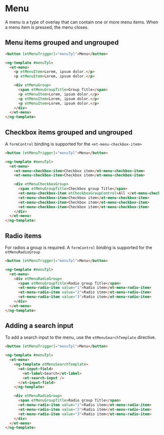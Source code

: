 # Menu

A menu is a type of overlay that can contain one or more menu items. When a menu item is pressed, the menu closes.

## Menu items grouped and ungrouped

```html
<button [etMenuTrigger]="menuTpl">Menu</button>

<ng-template #menuTpl>
  <et-menu>
    <p etMenuItem>Lorem, ipsum dolor.</p>
    <p etMenuItem>Lorem, ipsum dolor.</p>

    <div etMenuGroup>
      <span etMenuGroupTitle>Group Title</span>
      <p etMenuItem>Lorem, ipsum dolor.</p>
      <p etMenuItem>Lorem, ipsum dolor.</p>
      <p etMenuItem>Lorem, ipsum dolor.</p>
    </div>
  </et-menu>
</ng-template>
```

## Checkbox items grouped and ungrouped

A `formControl` binding is supported for the `<et-menu-checkbox-item>`

```html
<button [etMenuTrigger]="menuTpl">Menu</button>

<ng-template #menuTpl>
  <et-menu>
    <et-menu-checkbox-item>Checkbox item</et-menu-checkbox-item>
    <et-menu-checkbox-item>Checkbox item</et-menu-checkbox-item>

    <div etMenuCheckboxGroup>
      <span etMenuGroupTitle>Checkbox group Title</span>
      <et-menu-checkbox-item etCheckboxGroupControl>All </et-menu-checkbox-item>
      <et-menu-checkbox-item>Checkbox item</et-menu-checkbox-item>
      <et-menu-checkbox-item>Checkbox item</et-menu-checkbox-item>
      <et-menu-checkbox-item>Checkbox item</et-menu-checkbox-item>
    </div>
  </et-menu>
</ng-template>
```

## Radio items

For radios a group is required. A `formControl` binding is supported for the `etMenuRadioGroup`

```html
<button [etMenuTrigger]="menuTpl">Menu</button>

<ng-template #menuTpl>
  <et-menu>
    <div etMenuRadioGroup>
      <span etMenuGroupTitle>Radio group Title</span>
      <et-menu-radio-item value="1">Radio item</et-menu-radio-item>
      <et-menu-radio-item value="2">Radio item</et-menu-radio-item>
      <et-menu-radio-item value="3">Radio item</et-menu-radio-item>
    </div>
  </et-menu>
</ng-template>
```

## Adding a search input

To add a search input to the menu, use the `etMenuSearchTemplate` directive.

```html
<button [etMenuTrigger]="menuTpl">Menu</button>

<ng-template #menuTpl>
  <et-menu>
    <ng-template etMenuSearchTemplate>
      <et-input-field>
        <et-label>Search</et-label>
        <et-search-input />
      </et-input-field>
    </ng-template>

    <div etMenuRadioGroup>
      <span etMenuGroupTitle>Radio group Title</span>
      <et-menu-radio-item value="1">Radio item</et-menu-radio-item>
      <et-menu-radio-item value="2">Radio item</et-menu-radio-item>
      <et-menu-radio-item value="3">Radio item</et-menu-radio-item>
    </div>
  </et-menu>
</ng-template>
```
